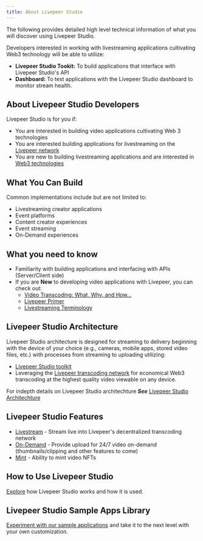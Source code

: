 ```yaml
---
title: About Livepeer Studio
---
```


The following provides detailed high level technical information of what you will discover using Livepeer Studio. 

Developers interested in working with livestreaming applications cultivating Web3 technology will be able to utilize:

- **Livepeer Studio Tookit:** To build applications that interface with Livepeer Studio's API
- **Dashboard:** To test applications with the Livepeer Studio dashboard to monitor stream health.

## About Livepeer Studio Developers

Livepeer Studio is for you if:

- You are interested in building video applications cultivating Web 3 technologies
- You are interested building applications for livestreaming on the [Livepeer network](https://livepeer.org/)
- You are new to building livestreaming applications and are interested in [Web3 technologies](https://livepeer.studio/#featured)

## What You Can Build

Common implementations include but are not limited to:

- Livestreaming creator applications
- Event platforms
- Content creator experiences
- Event streaming
- On-Demand experiences

## What you need to know

- Familiarity with building applications and interfacing with APIs (Server/Client side)
- If you are **New** to developing video applications with Livepeer, you can check out:
  - [Video Transcoding: What, Why, and How...](https://livepeer.studio/blog/video-transcoding-what-why-how-get-started)
  - [Livepeer Primer](https://livepeer.org/primer)
  - [Livestreaming Terminology](/references/terminology)

## Livepeer Studio Architecture

Livepeer Studio architecture is designed for streaming to delivery beginning with the device of your choice (e.g., cameras, mobile apps, stored video files, etc.) with  processes from streaming to uploading utilizing:

- [Livepeer Studio toolkit](/aboutstudio/features/) 
- Leveraging the [Livepeer transcoding network](https://docs.livepeer.org/video-miners/core-concepts/) for economical Web3 transcoding at the highest quality video viewable on any device.

For indepth details on Livepeer Studio architechture ***See*** [Livepeer Studio Architechture](/aboutstudio/architecture)

## Livepeer Studio Features

- [Livestream](/aboutstudio/livestream/index) - Stream live into Livepeer's decentralized transcoding network
- [On-Demand](/aboutstudio/on-demand/index) - Provide upload for 24/7 video on-demand (thumbnails/clipping and other features to come)
- [Mint](/aboutstudio/mint/index) - Ability to mint video NFTs

## How to Use Livepeer Studio 

[Explore](/aboutstudio/tech-overview) how Livepeer Studio works and how it is used.

## Livepeer Studio Sample Apps Library

[Experiment with our sample applications](/aboutstudio/sampleapps) and take it to the next level with your own customization.